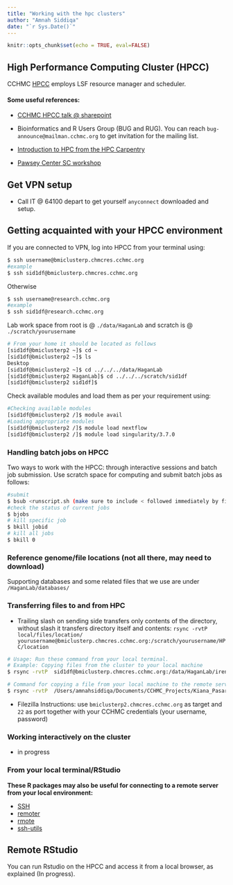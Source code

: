 ```yaml
---
title: "Working with the hpc clusters"
author: "Amnah Siddiqa"
date: "`r Sys.Date()`"
---
```


```r
knitr::opts_chunk$set(echo = TRUE, eval=FALSE)
```


## High Performance Computing Cluster (HPCC)

CCHMC [HPCC](https://bmi.cchmc.org/resources/clusters/computational-cluster) employs LSF resource manager and scheduler. 

#### Some useful references:

- [CCHMC HPCC talk @ sharepoint ](to allow some flexibility in interactive sessions for development and testing.)

- Bioinformatics and R Users Group (BUG and RUG). You can reach `bug-announce@mailman.cchmc.org` to get invitation for the mailing list. 

- [Introduction to HPC from the HPC Carpentry](https://hpc-carpentry.github.io/hpc-intro/)  

- [Pawsey Center SC workshop](https://pawseysc.github.io/sc19-containers/)


## Get VPN setup 

- Call IT @ 64100 depart to get yourself `anyconnect` downloaded and setup.

## Getting acquainted with your HPCC environment

If you are connected to VPN, log into HPCC from your terminal using:

```bash
$ ssh username@bmiclusterp.chmcres.cchmc.org
#example
$ ssh sid1df@bmiclusterp.chmcres.cchmc.org
```

Otherwise 
```bash
$ ssh username@research.cchmc.org
#example
$ ssh sid1df@research.cchmc.org

```

Lab work space from root is @ `./data/HaganLab` and scratch is @ `./scratch/yourusername`

```bash
# From your home it should be located as follows
[sid1df@bmiclusterp2 ~]$ cd ~
[sid1df@bmiclusterp2 ~]$ ls 
Desktop
[sid1df@bmiclusterp2 ~]$ cd ../../../data/HaganLab
[sid1df@bmiclusterp2 HaganLab]$ cd ../../../scratch/sid1df
[sid1df@bmiclusterp2 sid1df]$ 
```

Check available modules and load them as per your requirement using:

```bash
#Checking available modules
[sid1df@bmiclusterp2 /]$ module avail
#Loading appropriate modules
[sid1df@bmiclusterp2 /]$ module load nextflow
[sid1df@bmiclusterp2 /]$ module load singularity/3.7.0


```

### Handling  batch jobs on HPCC

Two ways to work with the HPCC: through interactive sessions and batch job submission. Use scratch space for computing and submit batch jobs as follows: 


```bash
#submit
$ bsub <runscript.sh (make sure to include < followed immediately by filename)
#check the status of current jobs 
$ bjobs
# kill specific job 
$ bkill jobid 
# kill all jobs 
$ bkill 0 

```

### Reference genome/file locations (not all there, may need to download)

Supporting databases and some related files that we use are under `/HaganLab/databases/`

### Transferring files to and from  HPC 

- Trailing slash on sending side transfers only contents of the directory, without slash it transfers directory itself and contents: `rsync -rvtP local/files/location/ yourusername@bmiclusterp.chmcres.cchmc.org:/scratch/yourusername/HPC/location`

```bash

# Usage: Run these command from your local terminal.
# Example: Copying files from the cluster to your local machine
$ rsync -rvtP  sid1df@bmiclusterp.chmcres.cchmc.org:/data/HaganLab/irene_dc/samplesheet.csv /Users/amnahsiddiqa/Documents/CCHMC_Projects/Kiana_Pasare/

# Command for copying a file from your local machine to the remote server:
$ rsync -rvtP  /Users/amnahsiddiqa/Documents/CCHMC_Projects/Kiana_Pasare/nfcore_RNAseq_prj0002.sh sid1df@bmiclusterp.chmcres.cchmc.org:/scratch/sid1df

```

- Filezilla Instructions: use ` bmiclusterp2.chmcres.cchmc.org` as target and `22` as port together with your CCHMC credentials (your username, password)


### Working interactively on the cluster

- in progress

### From your local terminal/RStudio

**These R packages may also be useful for connecting to a remote server from your local environment:**

- [SSH](https://cran.r-project.org/web/packages/ssh/)  
- [remoter](https://cran.r-project.org/web/packages/remoter/)  
- [rmote](https://github.com/cloudyr/rmote)  
- [ssh-utils](https://cran.r-project.org/web/packages/ssh.utils/index.html)  


## Remote RStudio
You can run Rstudio on the HPCC and access it from a local browser, as explained (In progress).
